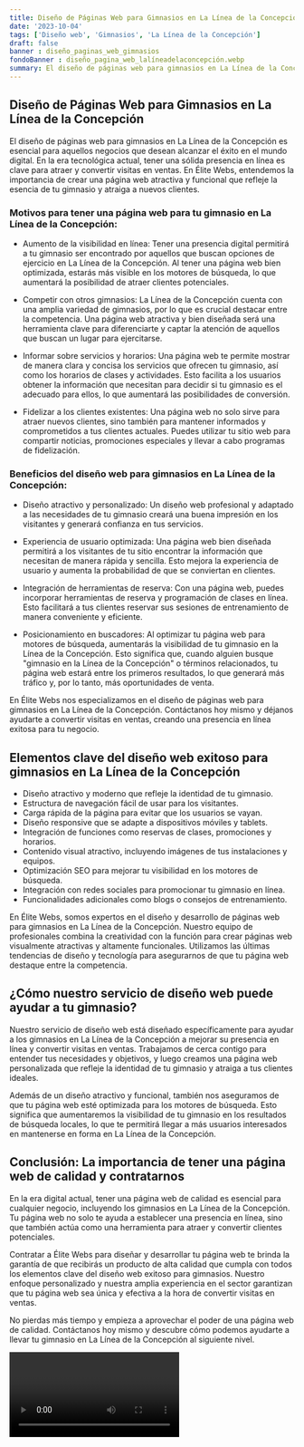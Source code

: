 ```yaml
---
title: Diseño de Páginas Web para Gimnasios en La Línea de la Concepción
date: '2023-10-04'
tags: ['Diseño web', 'Gimnasios', 'La Línea de la Concepción']
draft: false
banner : diseño_paginas_web_gimnasios
fondoBanner : diseño_pagina_web_lalíneadelaconcepción.webp
summary: El diseño de páginas web para gimnasios en La Línea de la Concepción es esencial para aquellos negocios que desean alcanzar el éxito en el mundo digital. En la era tecnológica actual, tener una sólida presencia en línea es clave para atraer y convertir visitas en ventas. En Élite Webs, entendemos la importancia de crear una página web atractiva y funcional que refleje la esencia de tu gimnasio y atraiga a nuevos clientes.
---
```


## **Diseño de Páginas Web para Gimnasios en La Línea de la Concepción**

El diseño de páginas web para gimnasios en La Línea de la Concepción es esencial para aquellos negocios que desean alcanzar el éxito en el mundo digital. En la era tecnológica actual, tener una sólida presencia en línea es clave para atraer y convertir visitas en ventas. En Élite Webs, entendemos la importancia de crear una página web atractiva y funcional que refleje la esencia de tu gimnasio y atraiga a nuevos clientes.

### **Motivos para tener una página web para tu gimnasio en La Línea de la Concepción:**

- Aumento de la visibilidad en línea: Tener una presencia digital permitirá a tu gimnasio ser encontrado por aquellos que buscan opciones de ejercicio en La Línea de la Concepción. Al tener una página web bien optimizada, estarás más visible en los motores de búsqueda, lo que aumentará la posibilidad de atraer clientes potenciales.

- Competir con otros gimnasios: La Línea de la Concepción cuenta con una amplia variedad de gimnasios, por lo que es crucial destacar entre la competencia. Una página web atractiva y bien diseñada será una herramienta clave para diferenciarte y captar la atención de aquellos que buscan un lugar para ejercitarse.

- Informar sobre servicios y horarios: Una página web te permite mostrar de manera clara y concisa los servicios que ofrecen tu gimnasio, así como los horarios de clases y actividades. Esto facilita a los usuarios obtener la información que necesitan para decidir si tu gimnasio es el adecuado para ellos, lo que aumentará las posibilidades de conversión.

- Fidelizar a los clientes existentes: Una página web no solo sirve para atraer nuevos clientes, sino también para mantener informados y comprometidos a tus clientes actuales. Puedes utilizar tu sitio web para compartir noticias, promociones especiales y llevar a cabo programas de fidelización.

### **Beneficios del diseño web para gimnasios en La Línea de la Concepción:**

- Diseño atractivo y personalizado: Un diseño web profesional y adaptado a las necesidades de tu gimnasio creará una buena impresión en los visitantes y generará confianza en tus servicios.

- Experiencia de usuario optimizada: Una página web bien diseñada permitirá a los visitantes de tu sitio encontrar la información que necesitan de manera rápida y sencilla. Esto mejora la experiencia de usuario y aumenta la probabilidad de que se conviertan en clientes.

- Integración de herramientas de reserva: Con una página web, puedes incorporar herramientas de reserva y programación de clases en línea. Esto facilitará a tus clientes reservar sus sesiones de entrenamiento de manera conveniente y eficiente.

- Posicionamiento en buscadores: Al optimizar tu página web para motores de búsqueda, aumentarás la visibilidad de tu gimnasio en la Línea de la Concepción. Esto significa que, cuando alguien busque "gimnasio en la Línea de la Concepción" o términos relacionados, tu página web estará entre los primeros resultados, lo que generará más tráfico y, por lo tanto, más oportunidades de venta.

En Élite Webs nos especializamos en el diseño de páginas web para gimnasios en La Línea de la Concepción. Contáctanos hoy mismo y déjanos ayudarte a convertir visitas en ventas, creando una presencia en línea exitosa para tu negocio.

<GifSeo />

<Cta />

## Elementos clave del diseño web exitoso para gimnasios en La Línea de la Concepción

- Diseño atractivo y moderno que refleje la identidad de tu gimnasio.
- Estructura de navegación fácil de usar para los visitantes.
- Carga rápida de la página para evitar que los usuarios se vayan.
- Diseño responsive que se adapte a dispositivos móviles y tablets.
- Integración de funciones como reservas de clases, promociones y horarios.
- Contenido visual atractivo, incluyendo imágenes de tus instalaciones y equipos.
- Optimización SEO para mejorar tu visibilidad en los motores de búsqueda.
- Integración con redes sociales para promocionar tu gimnasio en línea.
- Funcionalidades adicionales como blogs o consejos de entrenamiento.

En Élite Webs, somos expertos en el diseño y desarrollo de páginas web para gimnasios en La Línea de la Concepción. Nuestro equipo de profesionales combina la creatividad con la función para crear páginas web visualmente atractivas y altamente funcionales. Utilizamos las últimas tendencias de diseño y tecnología para asegurarnos de que tu página web destaque entre la competencia.

## ¿Cómo nuestro servicio de diseño web puede ayudar a tu gimnasio?

Nuestro servicio de diseño web está diseñado específicamente para ayudar a los gimnasios en La Línea de la Concepción a mejorar su presencia en línea y convertir visitas en ventas. Trabajamos de cerca contigo para entender tus necesidades y objetivos, y luego creamos una página web personalizada que refleje la identidad de tu gimnasio y atraiga a tus clientes ideales.

Además de un diseño atractivo y funcional, también nos aseguramos de que tu página web esté optimizada para los motores de búsqueda. Esto significa que aumentaremos la visibilidad de tu gimnasio en los resultados de búsqueda locales, lo que te permitirá llegar a más usuarios interesados en mantenerse en forma en La Línea de la Concepción.

## Conclusión: La importancia de tener una página web de calidad y contratarnos

En la era digital actual, tener una página web de calidad es esencial para cualquier negocio, incluyendo los gimnasios en La Línea de la Concepción. Tu página web no solo te ayuda a establecer una presencia en línea, sino que también actúa como una herramienta para atraer y convertir clientes potenciales.

Contratar a Élite Webs para diseñar y desarrollar tu página web te brinda la garantía de que recibirás un producto de alta calidad que cumpla con todos los elementos clave del diseño web exitoso para gimnasios. Nuestro enfoque personalizado y nuestra amplia experiencia en el sector garantizan que tu página web sea única y efectiva a la hora de convertir visitas en ventas.

No pierdas más tiempo y empieza a aprovechar el poder de una página web de calidad. Contáctanos hoy mismo y descubre cómo podemos ayudarte a llevar tu gimnasio en La Línea de la Concepción al siguiente nivel.

<Video />

<CtaBot job='Gimnasios' city='La Línea de la Concepción'/>

<Gmaps query='La Línea de la Concepción+españa+maps' />